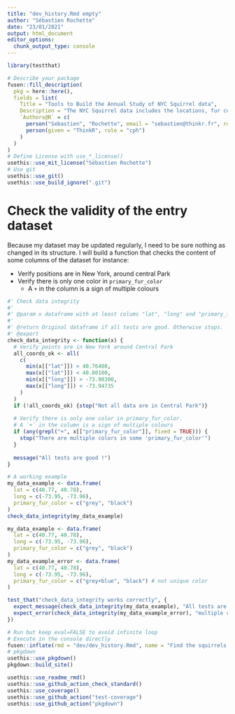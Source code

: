 ```yaml
---
title: "dev_history.Rmd empty"
author: "Sébastien Rochette"
date: "23/01/2021"
output: html_document
editor_options: 
  chunk_output_type: console
---
```


```r
library(testthat)
```

<!--
# Description of your package

This will fill the description of your package.
Add this chunk using `fusen::description_chunk()`
--> 

```r
# Describe your package
fusen::fill_description(
  pkg = here::here(),
  fields = list(
    Title = "Tools to Build the Annual Study of NYC Squirrel data",
    Description = "The NYC Squirrel data includes the locations, fur coloration, activities, and bizarro behavior of over 2,000 City squirrels. The present package gives different tools to explore this dataset.",
    `Authors@R` = c(
      person("Sebastien", "Rochette", email = "sebastien@thinkr.fr", role = c("aut", "cre"), comment = c(ORCID = "0000-0002-1565-9313")),
      person(given = "ThinkR", role = "cph")
    )
  )
)
# Define License with use_*_license()
usethis::use_mit_license("Sébastien Rochette")
# Use git
usethis::use_git()
usethis::use_build_ignore(".git")
```

# Check the validity of the entry dataset

Because my dataset may be updated regularly, I need to be sure nothing as changed in its structure. I will build a function that checks the content of some columns of the dataset for instance:  

+ Verify positions are in New York, around central Park
+ Verify there is only one color in `primary_fur_color`
  + A `+` in the column is a sign of multiple colours

```r
#' Check data integrity
#'
#' @param x dataframe with at least colums "lat", "long" and "primary_fur_color"
#'
#' @return Original dataframe if all tests are good. Otherwise stops.
#' @export
check_data_integrity <- function(x) {
  # Verify points are in New York around Central Park
  all_coords_ok <- all(
    c(
      min(x[["lat"]]) > 40.76400,
      max(x[["lat"]]) < 40.80100,
      min(x[["long"]]) > -73.98300,
      max(x[["long"]]) < -73.94735
    )
  )
  if (!all_coords_ok) {stop("Not all data are in Central Park")}
  
  # Verify there is only one color in primary_fur_color.
  # A `+` in the column is a sign of multiple colours
  if (any(grepl("+", x[["primary_fur_color"]], fixed = TRUE))) {
    stop("There are multiple colors in some 'primary_fur_color'")
  }
  
  message("All tests are good !")
}
```

```r
# A working example
my_data_example <- data.frame(
  lat = c(40.77, 40.78),
  long = c(-73.95, -73.96),
  primary_fur_color = c("grey", "black")
)
check_data_integrity(my_data_example)
```

```r
my_data_example <- data.frame(
  lat = c(40.77, 40.78),
  long = c(-73.95, -73.96),
  primary_fur_color = c("grey", "black")
)
my_data_example_error <- data.frame(
  lat = c(40.77, 40.78),
  long = c(-73.95, -73.96),
  primary_fur_color = c("grey+blue", "black") # not unique color
)

test_that("check_data_integrity works correctly", {
  expect_message(check_data_integrity(my_data_example), "All tests are good !")
  expect_error(check_data_integrity(my_data_example_error), "multiple colors")
})
```


```r
# Run but keep eval=FALSE to avoid infinite loop
# Execute in the console directly
fusen::inflate(rmd = "dev/dev_history.Rmd", name = "Find the squirrels !")
# pkgdown
usethis::use_pkgdown()
pkgdown::build_site()
```

<!-- # Inflate your package -->

<!-- You're one inflate from paper to box. -->
<!-- Build your package from this very Rmarkdown using `fusen::inflate()` -->

<!-- - Verify your `"DESCRIPTION"` file has been updated -->
<!-- - Verify your function is in `"R/"` directory -->
<!-- - Verify your test is in `"tests/testthat/"` directory -->
<!-- - Verify this Rmd appears in `"vignettes/"` directory -->


```r
usethis::use_readme_rmd()
usethis::use_github_action_check_standard()
usethis::use_coverage()
usethis::use_github_action("test-coverage")
usethis::use_github_action("pkgdown")
```


